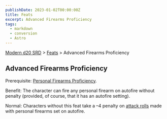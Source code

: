 ```yaml
---
publishDate: 2023-01-02T00:00:00Z
title: Feats
excerpt: Advanced Firearms Proficiency
tags:
  - markdown
  - conversion
  - Astro
---
```


[Modern d20 SRD](/#modernD20) > [Feats](modern-d20-srd-feats-index) > Advanced Firearms Proficiency

## Advanced Firearms Proficiency

Prerequisite: [Personal Firearms Proficiency](modern-d20-srd-feats-personal-firearms-proficiency).

Benefit: The character can fire any personal firearm on autofire without penalty (provided, of course, that it has an auto­fire setting).

Normal: Characters without this feat take a –4 penalty on [attack rolls](modern-d20-srd-combat-attack-roll) made with personal firearms set on auto­fire.
